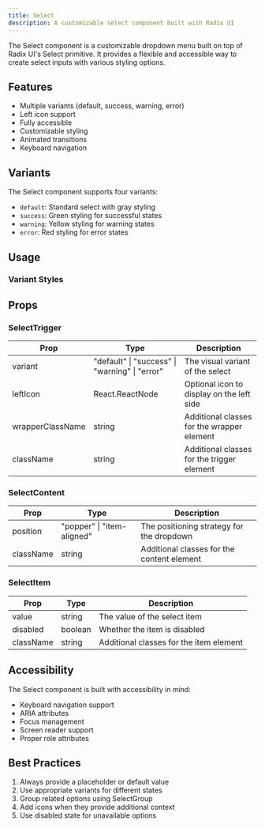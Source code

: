 ```yaml
---
title: Select
description: A customizable select component built with Radix UI
---
```



The Select component is a customizable dropdown menu built on top of Radix UI's Select primitive. It provides a flexible and accessible way to create select inputs with various styling options.

## Features

- Multiple variants (default, success, warning, error)
- Left icon support
- Fully accessible
- Customizable styling
- Animated transitions
- Keyboard navigation

## Variants

The Select component supports four variants:

- `default`: Standard select with gray styling
- `success`: Green styling for successful states
- `warning`: Yellow styling for warning states
- `error`: Red styling for error states

## Usage

<SelectExample />

### Variant Styles

<SelectExampleVariants />

## Props

### SelectTrigger

| Prop | Type | Description |
|------|------|-------------|
| variant | "default" \| "success" \| "warning" \| "error" | The visual variant of the select |
| leftIcon | React.ReactNode | Optional icon to display on the left side |
| wrapperClassName | string | Additional classes for the wrapper element |
| className | string | Additional classes for the trigger element |

### SelectContent

| Prop | Type | Description |
|------|------|-------------|
| position | "popper" \| "item-aligned" | The positioning strategy for the dropdown |
| className | string | Additional classes for the content element |

### SelectItem

| Prop | Type | Description |
|------|------|-------------|
| value | string | The value of the select item |
| disabled | boolean | Whether the item is disabled |
| className | string | Additional classes for the item element |

## Accessibility

The Select component is built with accessibility in mind:

- Keyboard navigation support
- ARIA attributes
- Focus management
- Screen reader support
- Proper role attributes

## Best Practices

1. Always provide a placeholder or default value
2. Use appropriate variants for different states
3. Group related options using SelectGroup
4. Add icons when they provide additional context
5. Use disabled state for unavailable options 